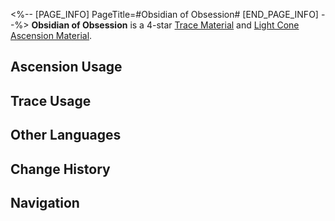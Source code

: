 <%-- [PAGE_INFO]
PageTitle=#Obsidian of Obsession#
[END_PAGE_INFO] --%>
{{Item Infobox
|id          = 110153
|image       = Item Obsidian of Obsession.png
|type        = Trace Material
|type2       = Light Cone Ascension Material
|invCategory = Upgrade Materials
|rarity      = 4
|effect      = 
|description = A sizable piece of dark matter captured from the void. Used to level up Traces significantly for {{Color|h|Nihility}} characters.
|source1     = [[Calyx (Great Mine)]]
|source2     = [[Omni-Synthesizer]] &mdash; Material Synthesis
|source3     = [[Omni-Synthesizer]] &mdash; Material Exchange
}}
{{Description|The weak-minded and soft-willed will spend their eternity in chaos from just a simple glance into the prism.<br /><br />''"         "''}}
'''Obsidian of Obsession''' is a 4-star [[Trace Material]] and [[Light Cone Ascension Material]].

==Ascension Usage==
{{Ascension Usage}}

==Trace Usage==
{{Trace Usage}}

==Other Languages==
{{Other Languages
|en   = Obsidian of Obsession
|zhs  = 沉沦黑曜
|zht  = 沉淪黑曜
|ja   = 沈淪せし黒曜
|ko   = 타락의 흑요
|es   = Obsidiana de la obsesión
|fr   = Obsidienne d'obsession
|ru   = Обсидиан одержимости
|th   = Obsidian of Obsession
|vi   = Ánh Đen Trầm Luân
|de   = Obsidian der Besessenheit
|id   = Obsidian of Obsession
|pt   = Obsidiana da Obsessão
}}

==Change History==
{{Change History|1.0}}

==Navigation==
{{Upgrade Material Navbox}}